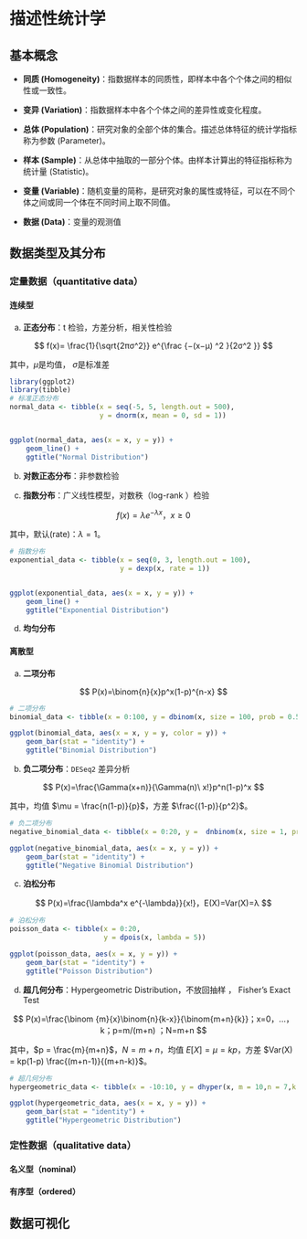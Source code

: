 # 描述性统计学 {.unnumbered}

## 基本概念

-   **同质 (Homogeneity)**：指数据样本的同质性，即样本中各个个体之间的相似性或一致性。

-   **变异 (Variation)**：指数据样本中各个个体之间的差异性或变化程度。

-   **总体 (Population)**：研究对象的全部个体的集合。描述总体特征的统计学指标称为参数 (Parameter)。

-   **样本 (Sample)**：从总体中抽取的一部分个体。由样本计算出的特征指标称为统计量 (Statistic)。

-   **变量 (Variable)**：随机变量的简称，是研究对象的属性或特征，可以在不同个体之间或同一个体在不同时间上取不同值。

-   **数据 (Data)**：变量的观测值

## 数据类型及其分布

### 定量数据（quantitative data）

#### 连续型

a.  **正态分布**：t 检验，方差分析，相关性检验

$$
f(x)= \frac{1}{\sqrt{2πσ^2}} e^{\frac {−(x−μ) ^2 }{2σ^2 }}
$$

其中，$\mu$是均值， $\sigma$是标准差

```r
library(ggplot2)
library(tibble)
# 标准正态分布
normal_data <- tibble(x = seq(-5, 5, length.out = 500),
                      y = dnorm(x, mean = 0, sd = 1))


ggplot(normal_data, aes(x = x, y = y)) +
    geom_line() +
    ggtitle("Normal Distribution")
```

b.  **对数正态分布**：非参数检验

c.  **指数分布**：广义线性模型，对数秩（log-rank ）检验

$$
f(x)=λe^{−λx}，x\ge 0
$$

其中，默认(rate)：$\lambda = 1$。

```r
# 指数分布
exponential_data <- tibble(x = seq(0, 3, length.out = 100),
                           y = dexp(x, rate = 1))


ggplot(exponential_data, aes(x = x, y = y)) +
    geom_line() +
    ggtitle("Exponential Distribution")
```

d.  **均匀分布**

#### 离散型

a.  **二项分布**

$$
    P(x)=\binom{n}{x}p^x(1-p)^{n-x} 
$$

```r
# 二项分布
binomial_data <- tibble(x = 0:100, y = dbinom(x, size = 100, prob = 0.5))

ggplot(binomial_data, aes(x = x, y = y, color = y)) +
    geom_bar(stat = "identity") +
    ggtitle("Binomial Distribution")
```

b.  **负二项分布**：`DESeq2` 差异分析

$$
    P(x)=\frac{\Gamma(x+n)}{\Gamma(n)\ x!}p^n(1-p)^x
$$

其中，均值 $\mu = \frac{n(1-p)}{p}$，方差 $\frac{(1-p)}{p^2}$。

```r
# 负二项分布
negative_binomial_data <- tibble(x = 0:20, y =  dnbinom(x, size = 1, prob = 0.5))

ggplot(negative_binomial_data, aes(x = x, y = y)) +
    geom_bar(stat = "identity") +
    ggtitle("Negative Binomial Distribution")
```

c.  **泊松分布**

$$
P(x)=\frac{\lambda^x e^{-\lambda}}{x!}，E(X)=Var(X)=λ
$$

```r
# 泊松分布
poisson_data <- tibble(x = 0:20,
                       y = dpois(x, lambda = 5))

ggplot(poisson_data, aes(x = x, y = y)) +
    geom_bar(stat = "identity") +
    ggtitle("Poisson Distribution")
```

d.  **超几何分布**：Hypergeometric Distribution，不放回抽样 ， Fisher's Exact Test

$$
P(x)=\frac{\binom {m}{x}\binom{n}{k-x}}{\binom{m+n}{k}}；x=0，...，k；p=m/(m+n) ；N=m+n
$$

其中，$p = \frac{m}{m+n}$，$N = m+n$，均值 $E[X] = \mu = kp$，方差 $Var(X) = kp(1-p) \frac{(m+n-1)}{(m+n-k)}$。

```r
# 超几何分布
hypergeometric_data <- tibble(x = -10:10, y = dhyper(x, m = 10,n = 7,k = 8))

ggplot(hypergeometric_data, aes(x = x, y = y)) +
    geom_bar(stat = "identity") +
    ggtitle("Hypergeometric Distribution")
```

### 定性数据（qualitative data）

#### 名义型（nominal）

#### 有序型（ordered）

## 数据可视化
